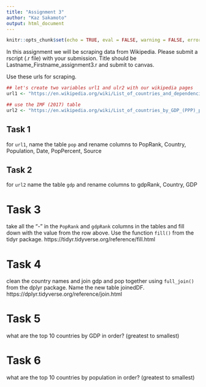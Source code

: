 ```yaml
---
title: "Assignment 3"
author: "Kaz Sakamoto"
output: html_document
---
```

    
```r
knitr::opts_chunk$set(echo = TRUE, eval = FALSE, warning = FALSE, error = FALSE)
```

In this assignment we will be scraping data from Wikipedia. Please submit a rscript (.r file) with your submission. Title should be Lastname_Firstname_assignment3.r and submit to canvas.

Use these urls for scraping.
```r

## let's create two variables url1 and ulr2 with our wikipedia pages
url1 <- "https://en.wikipedia.org/wiki/List_of_countries_and_dependencies_by_population"

## use the IMF (2017) table
url2 <- "https://en.wikipedia.org/wiki/List_of_countries_by_GDP_(PPP)_per_capita"

```


## Task 1

for `url1`, name the table `pop` and rename columns to PopRank, Country, Population, Date, PopPercent, Source

## Task 2

for `url2` name the table `gdp` and rename columns to gdpRank, Country, GDP

# Task 3

take all the "-" in the `PopRank` and `gdpRank` columns in the tables and fill down with the value 
from the row above. Use the function `fill()` from the tidyr package.
https://tidyr.tidyverse.org/reference/fill.html

# Task 4

clean the country names and join gdp and pop together using `full_join()` from the dplyr package. Name the new table joinedDF. https://dplyr.tidyverse.org/reference/join.html


# Task 5

what are the top 10 countries by GDP in order? (greatest to smallest)

# Task 6

what are the top 10 countries by population in order? (greatest to smallest)